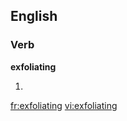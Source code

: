 
==English==

===Verb===
'''exfoliating'''

# {{present participle of|[[exfoliate]]}}

[[fr:exfoliating]]
[[vi:exfoliating]]